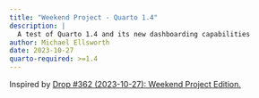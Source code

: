 ```yaml
---
title: "Weekend Project - Quarto 1.4"
description: |
  A test of Quarto 1.4 and its new dashboarding capabilities
author: Michael Ellsworth
date: 2023-10-27
quarto-required: >=1.4
---
```


Inspired by [Drop #362 (2023-10-27): Weekend Project Edition.](https://dailyfinds.hrbrmstr.dev/p/drop-362-2023-10-27-weekend-project)

